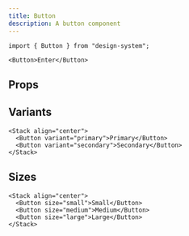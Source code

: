 ```yaml
---
title: Button
description: A button component
---
```


```tsx
import { Button } from "design-system";
```

```tsx expand=true live=true
<Button>Enter</Button>
```

## Props

<PropsTable types={types} />

## Variants

```tsx live=true
<Stack align="center">
  <Button variant="primary">Primary</Button>
  <Button variant="secondary">Secondary</Button>
</Stack>
```

## Sizes

```tsx live=true
<Stack align="center">
  <Button size="small">Small</Button>
  <Button size="medium">Medium</Button>
  <Button size="large">Large</Button>
</Stack>
```
